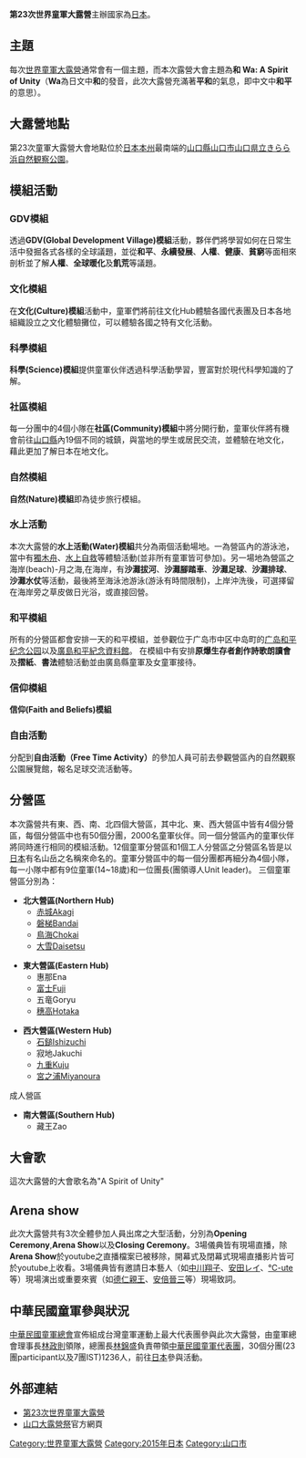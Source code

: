 {{unreferenced|time=2015-08-27T19:56:35+00:00}}

{{Scout Portal}}
'''第23次世界童軍大露營'''主辦國家為[[日本|日本]]。

== 主題 ==
每次[[世界童軍大露營|世界童軍大露營]]通常會有一個主題，而本次露營大會主題為'''和 Wa: A Spirit of Unity'''（'''Wa'''為日文中'''和'''的發音，此次大露營充滿著'''平和'''的氣息，即中文中'''和平'''的意思）。

== 大露營地點 ==
第23次童軍大露營大會地點位於[[日本|日本]][[本州|本州]]最南端的[[山口縣|山口縣]][[山口市|山口市]][[山口県立きらら浜自然観察公園|山口県立きらら浜自然観察公園]]。

== 模組活動 ==
===GDV模組===
透過'''GDV(Global Development Village)模組'''活動，夥伴們將學習如何在日常生活中發掘各式各樣的全球議題，並從'''和平'''、'''永續發展'''、'''人權'''、'''健康'''、'''貧窮'''等面相來剖析並了解'''人權'''、'''全球暖化'''及'''飢荒'''等議題。

===文化模組===
在'''文化(Culture)模組'''活動中，童軍們將前往文化Hub體驗各國代表團及日本各地組織設立之文化體驗攤位，可以體驗各國之特有文化活動。

===科學模組===
'''科學(Science)模組'''提供童軍伙伴透過科學活動學習，豐富對於現代科學知識的了解。

===社區模組===
每一分團中的4個小隊在'''社區(Community)模組'''中將分開行動，童軍伙伴將有機會前往[[山口縣|山口縣]]內19個不同的城鎮，與當地的學生或居民交流，並體驗在地文化，藉此更加了解日本在地文化。

===自然模組===
'''自然(Nature)模組'''即為徒步旅行模組。

===水上活動===
本次大露營的'''水上活動(Water)模組'''共分為兩個活動場地。一為營區內的游泳池，當中有[[獨木舟|獨木舟]]、[[水上自救|水上自救]]等體驗活動(並非所有童軍皆可參加)。另一場地為營區之海岸(beach)-月之海,在海岸，有'''沙灘拔河'''、'''沙灘腳踏車'''、'''沙灘足球'''、'''沙灘排球'''、'''沙灘水仗'''等活動，最後將至海泳池游泳(游泳有時間限制)，上岸沖洗後，可選擇留在海岸旁之草皮做日光浴，或直接回營。
===和平模組===
所有的分營區都會安排一天的和平模組，並參觀位于广岛市中区中岛町的[[广岛和平纪念公园|广岛和平纪念公园]]以及[[廣島和平紀念資料館|廣島和平紀念資料館]]。
在模組中有安排'''原爆生存者創作詩歌朗讀會'''及'''摺紙'''、'''書法'''體驗活動並由廣島縣童軍及女童軍接待。

===信仰模組===
'''信仰(Faith and Beliefs)模組'''

===自由活動===
分配到'''自由活動（Free Time Activity）'''的參加人員可前去參觀營區內的自然觀察公園展覽館，報名足球交流活動等。

== 分營區==
本次露營共有東、西、南、北四個大營區，其中北、東、西大營區中皆有4個分營區，每個分營區中也有50個分團，2000名童軍伙伴。同一個分營區內的童軍伙伴將同時進行相同的模組活動。12個童軍分營區和1個工人分營區之分營區名皆是以[[日本|日本]]有名山岳之名稱來命名的。童軍分營區中的每一個分團都再細分為4個小隊，每一小隊中都有9位童軍(14~18歲)和一位團長(團領導人Unit leader)。
三個童軍營區分別為：
{{Col-begin}}
{{Col-1-of-3}}
* '''北大營區(Northern Hub)'''
** [[赤城山_(日本)|赤城Akagi]]
** [[磐梯山|磐梯Bandai]]
** [[鳥海山|鳥海Chokai]]
** [[大雪山_(北海道)|大雪Daisetsu]]

{{Col-2-of-3}}
* '''東大營區(Eastern Hub)'''
** 惠那Ena
** [[富士山|富士Fuji]]
** 五竜Goryu
** [[穗高岳|穗高Hotaka]]

{{Col-3-of-3}}
* '''西大營區(Western Hub)'''
** [[石鎚山|石鎚Ishizuchi]]
** 寂地Jakuchi
** [[九重山|九重Kuju]]
** [[宮之浦岳|宮之浦Miyanoura]]
{{Col-end}}

成人營區
* '''南大營區(Southern Hub)'''
** 藏王Zao

== 大會歌 ==
這次大露營的大會歌名為"A Spirit of Unity"

== Arena show ==
此次大露營共有3次全體參加人員出席之大型活動，分別為'''Opening Ceremony''','''Arena Show'''以及'''Closing Ceremony'''。3場儀典皆有現場直播，除'''Arena Show'''於youtube之直播檔案已被移除，開幕式及閉幕式現場直播影片皆可於youtube上收看。3場儀典皆有邀請日本藝人（如[[中川翔子|中川翔子]]、[[安田レイ|安田レイ]]、[[℃-ute|℃-ute]]等）現場演出或重要來賓（如[[德仁親王|德仁親王]]、[[安倍晉三|安倍晉三]]等）現場致詞。

== 中華民國童軍參與狀況 ==
[[中華民國童軍總會|中華民國童軍總會]]宣佈組成台灣童軍運動上最大代表團參與此次大露營，由童軍總會理事長[[林政則|林政則]]領隊，總團長[[林錦盛|林錦盛]]負責帶領[[中華民國童軍代表團|中華民國童軍代表團]]，30個分團(23團participant以及7團IST)1236人，前往[[日本|日本]]參與活動。

== 外部連結 ==
* [https://web.archive.org/web/20150905073425/http://www.scout.org/wsj2015 第23次世界童軍大露營] {{en icon}}
* [https://web.archive.org/web/20150907112845/http://yamaguchi-jf.jp/ 山口大露營祭]官方網頁 {{ja icon}}

{{世界童軍大露營}}
[[Category:世界童軍大露營|Category:世界童軍大露營]]
[[Category:2015年日本|Category:2015年日本]]
[[Category:山口市|Category:山口市]]